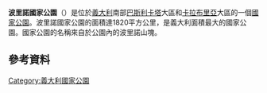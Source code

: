 {{unreferenced|time=2015-12-28T12:58:36+00:00}}
{{Infobox protected area
| name = Parco Nazionale del Pollino
| iucn_category = II
| photo = Parco del Pollino4.jpg
| photo_alt = 
| photo_caption = 
| photo_width = 
| map = Italy
| map_alt = 
| map_caption = 
| map_width = 200
| location = [[巴斯利卡塔|巴斯利卡塔]]，[[卡拉布里亞|卡拉布里亞]]
| nearest_city = [[莫拉諾卡拉布羅|莫拉諾卡拉布羅]]
| lat_d = 39
| lat_m = 55
| lat_s = 36
| lat_NS = N
| long_d = 16
| long_m = 06
| long_s = 41
| long_EW = E
| coords_ref =
| label = Pollino
| label_position = top
| region = 
| area = {{convert|1711.32|km2|sqmi|abbr=on}}
| established = 1993
| visitation_num = 
| visitation_year = 
| governing_body = Ministero dell'Ambiente
| world_heritage_site = 
| url = http://www.parks.it/parco.nazionale.pollino/Eindex.php
}}
'''波里諾國家公園'''（{{lang-it|Parco nazionale del Pollino}}）是位於[[義大利|義大利]]南部[[巴斯利卡塔|巴斯利卡塔]]大區和[[卡拉布里亞|卡拉布里亞]]大區的一個[[國家公園|國家公園]]。波里諾國家公園的面積達1820平方公里，是義大利面積最大的國家公園。國家公園的名稱來自於公園內的波里諾山塊。
==參考資料==
{{reflist}}
[[Category:義大利國家公園|Category:義大利國家公園]]